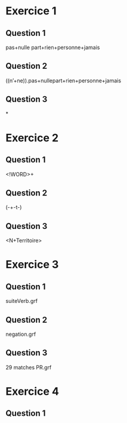 # Exercice 1

## Question 1

pas+nulle part+rien+personne+jamais

## Question 2

((n'+ne)<V>).pas+nulle<E>part+rien+personne+jamais

## Question 3

<V><E><V>*

# Exercice 2

## Question 1

<!WORD>+<NB>

## Question 2

<V>(-+-t-)<PRO>

## Question 3

<N+Territoire>

# Exercice 3

## Question 1

suiteVerb.grf

## Question 2

negation.grf

## Question 3

29 matches
PR.grf

# Exercice 4

## Question 1
